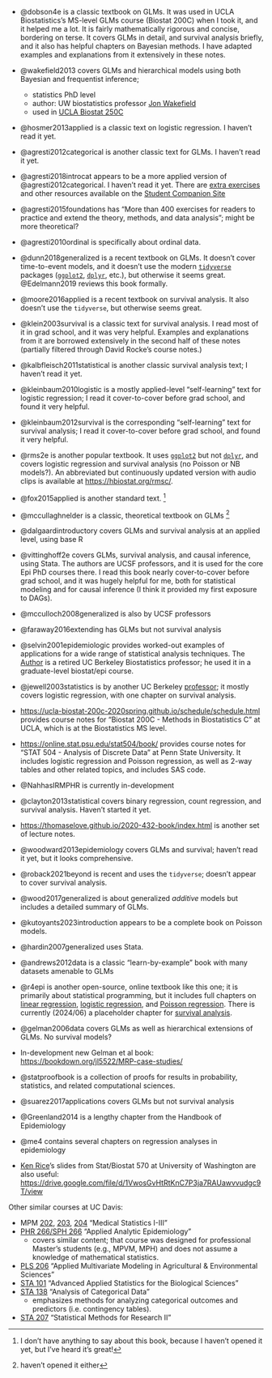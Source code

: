 - @dobson4e is a classic textbook on GLMs. 
It was used in UCLA Biostatistics's MS-level GLMs course (Biostat 200C) 
when I took it, and it helped me a lot. 
It is fairly mathematically rigorous and concise, bordering on terse.
It covers GLMs in detail, and survival analysis briefly, and it also has 
helpful chapters on Bayesian methods.
I have adapted examples and explanations from it extensively in these notes.

- @wakefield2013 covers GLMs and hierarchical models using both Bayesian and frequentist inference; 
    - statistics PhD level 
    - author: UW biostatistics professor [Jon Wakefield](https://www.biostat.washington.edu/people/jon-wakefield)
    - used in [UCLA Biostat 250C](https://donatello-telesca.com/biostatistics-251-)
    
- @hosmer2013applied is a classic text on logistic regression. 
I haven't read it yet.

- @agresti2012categorical is another classic text for GLMs. 
I haven't read it yet.

- @agresti2018introcat appears to be a more applied version of @agresti2012categorical. 
I haven't read it yet. 
There are [extra exercises](https://bcs.wiley.com/he-bcs/Books?action=resource&bcsId=11293&itemId=1119405262&resourceId=44770) and other resources available on the [Student Companion Site](https://bcs.wiley.com/he-bcs/Books?action=index&itemId=1119405262&bcsId=11293)

- @agresti2015foundations has "More than 400 exercises for readers to practice and extend the theory, methods, and data analysis"; might be more theoretical?

- @agresti2010ordinal is specifically about ordinal data.

- @dunn2018generalized is a recent textbook on GLMs. 
It doesn't cover time-to-event models, 
and it doesn't use the modern [`tidyverse`](https://tidyverse.org/) packages ([`ggplot2`](https://ggplot2.tidyverse.org/), 
[`dplyr`](https://dplyr.tidyverse.org/), etc.), 
but otherwise it seems great.
@Edelmann2019 reviews this book formally.

- @moore2016applied is a recent textbook on survival analysis. It also doesn't use the `tidyverse`, but otherwise seems great.

- @klein2003survival is a classic text for survival analysis.
I read most of it in grad school, and it was very helpful.
Examples and explanations from it are borrowed extensively in the second half of these notes
(partially filtered through David Rocke's course notes.)

- @kalbfleisch2011statistical is another classic survival analysis text;
I haven't read it yet.

- @kleinbaum2010logistic is a mostly applied-level "self-learning" text for logistic regression;
I read it cover-to-cover before grad school, and found it very helpful.

- @kleinbaum2012survival is the corresponding "self-learning" text for survival analysis;
I read it cover-to-cover before grad school, and found it very helpful.

- @rms2e is another popular textbook. It uses [`ggplot2`](https://ggplot2.tidyverse.org/) but not [`dplyr`](https://dplyr.tidyverse.org/), 
and covers logistic regression and survival analysis (no Poisson or NB models?).
An abbreviated but continuously updated version with audio clips is available at <https://hbiostat.org/rmsc/>.

- @fox2015applied is another standard text.
^[I don't have anything to say about this book, because I haven't opened it yet, but I've heard it's great!]

- @mccullaghnelder is a classic, theoretical textbook on GLMs
^[haven't opened it either]

- @dalgaardintroductory covers GLMs and survival analysis at an applied level, using base R

- @vittinghoff2e covers GLMs, survival analysis, and causal inference, using Stata. 
The authors are UCSF professors, and it is used for the core Epi PhD courses there.
I read this book nearly cover-to-cover before grad school, and it was hugely helpful for me,
both for statistical modeling and for causal inference (I think it provided my first exposure to DAGs).

- @mcculloch2008generalized is also by UCSF professors


- @faraway2016extending has GLMs but not survival analysis

- @selvin2001epidemiologic provides worked-out examples of applications for a wide range of 
statistical analysis techniques. 
The [Author](https://publichealth.berkeley.edu/people/steve-selvin) 
is a retired UC Berkeley Biostatistics professor; 
he used it in a graduate-level biostat/epi course.

- @jewell2003statistics is by another UC Berkeley [professor](https://publichealth.berkeley.edu/people/nicholas-jewell); 
it mostly covers logistic regression, with one chapter on survival analysis.

- <https://ucla-biostat-200c-2020spring.github.io/schedule/schedule.html> provides course notes for 
"Biostat 200C - Methods in Biostatistics C" at UCLA, which is at the Biostatistics MS level.

- <https://online.stat.psu.edu/stat504/book/> provides course notes for 
"STAT 504 - Analysis of Discrete Data" at Penn State University. 
It includes logistic regression and Poisson regression, as well as 2-way tables and other related topics, and includes SAS code.

- @NahhasIRMPHR is currently in-development

- @clayton2013statistical covers binary regression, count regression, and survival analysis. Haven't started it yet.

- <https://thomaselove.github.io/2020-432-book/index.html> is another set of lecture notes.

- @woodward2013epidemiology covers GLMs and survival; haven't read it yet, but it looks comprehensive.

- @roback2021beyond is recent and uses the `tidyverse`; doesn't appear to cover survival analysis.

- @wood2017generalized is about generalized *additive* models but includes a detailed
summary of GLMs.

- @kutoyants2023introduction appears to be a complete book on Poisson models.

- @hardin2007generalized uses Stata.

- @andrews2012data is a classic "learn-by-example" book with many datasets amenable to GLMs

- @r4epi is another open-source, online textbook like this one;
it is primarily about statistical programming, but it includes 
full chapters on 
[linear regression](https://www.r4epi.com/linear-regression),
[logistic regression](https://www.r4epi.com/linear-regression-1), and
[Poisson regression](https://www.r4epi.com/poisson-regression).
There is currently (2024/06) a placeholder chapter for [survival analysis](https://www.r4epi.com/cox-proportional-hazards-regression).

- @gelman2006data covers GLMs as well as hierarchical extensions of GLMs. 
No survival models?

- In-development new Gelman et al book: <https://bookdown.org/jl5522/MRP-case-studies/>

- @statproofbook is a collection of proofs for results in 
probability, 
statistics, 
and related computational sciences.

- @suarez2017applications covers GLMs but not survival analysis

- @Greenland2014 is a lengthy chapter from the Handbook of Epidemiology

- @me4 contains several chapters on regression analyses in epidemiology

- [Ken Rice](https://www.biostat.washington.edu/people/ken-rice)'s slides from Stat/Biostat 570 at University of Washington are also useful: <https://drive.google.com/file/d/1VwosGvHtRtKnC7P3ja7RAUawvvudgc9T/view> 

Other similar courses at UC Davis:

- MPM [202](https://catalog.ucdavis.edu/search/?q=MPM+202), 
[203](https://catalog.ucdavis.edu/search/?q=MPM+203), 
[204](https://catalog.ucdavis.edu/search/?q=MPM+204)
"Medical Statistics I-III"
- [PHR 266/SPH 266](https://catalog.ucdavis.edu/search/?q=PHR+266) 
"Applied Analytic Epidemiology"
  - covers similar content; that course was designed for professional Master's students (e.g., MPVM, MPH) and does not assume a knowledge of mathematical statistics.
- [PLS 206](https://catalog.ucdavis.edu/search/?q=PLS+206) 
"Applied Multivariate Modeling in Agricultural & Environmental Sciences"
- [STA 101](https://catalog.ucdavis.edu/search/?q=STA+101) 
"Advanced Applied Statistics for the Biological Sciences"
- [STA 138](https://catalog.ucdavis.edu/search/?q=STA+138) 
"Analysis of Categorical Data"
  - emphasizes methods for analyzing categorical outcomes and predictors (i.e. contingency tables).
- [STA 207](https://catalog.ucdavis.edu/search/?q=STA+207) 
"Statistical Methods for Research II"

